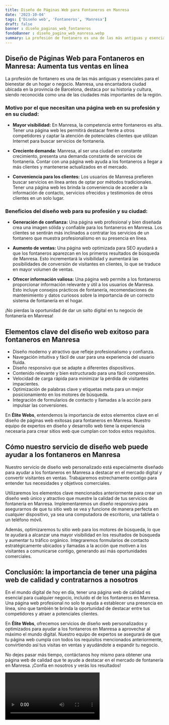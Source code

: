 ```yaml
---
title: Diseño de Páginas Web para Fontaneros en Manresa
date: '2023-10-04'
tags: ['Diseño web', 'Fontaneros', 'Manresa']
draft: false
banner : diseño_paginas_web_fontaneros
fondoBanner : diseño_pagina_web_manresa.webp
summary: La profesión de fontanero es una de las más antiguas y esenciales para el bienestar de un hogar o negocio. Manresa, una encantadora ciudad ubicada en la provincia de Barcelona, destaca por su historia y cultura, siendo reconocida como una de las ciudades más importantes de la región.
---
```


## Diseño de Páginas Web para Fontaneros en Manresa: Aumenta tus ventas en línea

La profesión de fontanero es una de las más antiguas y esenciales para el bienestar de un hogar o negocio. Manresa, una encantadora ciudad ubicada en la provincia de Barcelona, destaca por su historia y cultura, siendo reconocida como una de las ciudades más importantes de la región.

### Motivo por el que necesitan una página web en su profesión y en su ciudad:

- **Mayor visibilidad:** En Manresa, la competencia entre fontaneros es alta. Tener una página web les permitirá destacar frente a otros competidores y captar la atención de potenciales clientes que utilizan Internet para buscar servicios de fontanería.

- **Creciente demanda:** Manresa, al ser una ciudad en constante crecimiento, presenta una demanda constante de servicios de fontanería. Contar con una página web ayuda a los fontaneros a llegar a más clientes y mantenerse actualizados en el mercado.

- **Conveniencia para los clientes:** Los usuarios de Manresa prefieren buscar servicios en línea antes de optar por métodos tradicionales. Tener una página web les brinda la conveniencia de acceder a la información de contacto, servicios ofrecidos y testimonios de otros clientes en un solo lugar.

### Beneficios del diseño web para su profesión y su ciudad:

- **Generación de confianza:** Una página web profesional y bien diseñada crea una imagen sólida y confiable para los fontaneros en Manresa. Los clientes se sentirán más inclinados a contratar los servicios de un fontanero que muestra profesionalismo en su presencia en línea.

- **Aumento de ventas:** Una página web optimizada para SEO ayudará a que los fontaneros aparezcan en los primeros resultados de búsqueda de Manresa. Esto incrementará la visibilidad y aumentará las posibilidades de conversión de visitantes en clientes, lo que se traduce en mayor volumen de ventas.

- **Ofrecer información valiosa:** Una página web permite a los fontaneros proporcionar información relevante y útil a los usuarios de Manresa. Esto incluye consejos prácticos de fontanería, recomendaciones de mantenimiento y datos curiosos sobre la importancia de un correcto sistema de fontanería en el hogar.

¡No pierdas la oportunidad de dar un salto digital en tu negocio de fontanería en Manresa!   

<GifSeo />

<Cta />

## Elementos clave del diseño web exitoso para fontaneros en Manresa

- Diseño moderno y atractivo que refleje profesionalismo y confianza.
- Navegación intuitiva y fácil de usar para una experiencia del usuario fluida.
- Diseño responsivo que se adapte a diferentes dispositivos.
- Contenido relevante y bien estructurado para una fácil comprensión.
- Velocidad de carga rápida para minimizar la pérdida de visitantes impacientes.
- Optimización de palabras clave y etiquetas meta para un mejor posicionamiento en los motores de búsqueda.
- Integración de formularios de contacto y llamadas a la acción para impulsar las conversiones.

En **Élite Webs**, entendemos la importancia de estos elementos clave en el diseño de páginas web exitosas para fontaneros en Manresa. Nuestro equipo de expertos en diseño y desarrollo web tiene la experiencia necesaria para crear sitios web que cumplan con todos estos requisitos.

## Cómo nuestro servicio de diseño web puede ayudar a los fontaneros en Manresa

Nuestro servicio de diseño web personalizado está especialmente diseñado para ayudar a los fontaneros en Manresa a destacar en el mercado digital y convertir visitantes en ventas. Trabajaremos estrechamente contigo para entender tus necesidades y objetivos comerciales.

Utilizaremos los elementos clave mencionados anteriormente para crear un diseño web único y atractivo que muestre la calidad de tus servicios de fontanería en Manresa. Implementaremos un diseño responsivo para asegurarnos de que tu sitio web se vea y funcione de manera perfecta en cualquier dispositivo, ya sea una computadora de escritorio, una tableta o un teléfono móvil.

Además, optimizaremos tu sitio web para los motores de búsqueda, lo que te ayudará a alcanzar una mayor visibilidad en los resultados de búsqueda y aumentar tu tráfico orgánico. Integraremos formularios de contacto estratégicamente ubicados y llamadas a la acción que motiven a los visitantes a comunicarse contigo, generando así más oportunidades comerciales.

## Conclusión: la importancia de tener una página web de calidad y contratarnos a nosotros

En el mundo digital de hoy en día, tener una página web de calidad es esencial para cualquier negocio, incluido el de los fontaneros en Manresa. Una página web profesional no solo te ayuda a establecer una presencia en línea, sino que también te brinda la oportunidad de destacar entre tus competidores y atraer a potenciales clientes.

En **Élite Webs**, ofrecemos servicios de diseño web personalizados y optimizados para ayudar a los fontaneros en Manresa a aprovechar al máximo el mundo digital. Nuestro equipo de expertos se asegurará de que tu página web cumpla con todos los requisitos mencionados anteriormente, convirtiendo así tus visitas en ventas y ayudándote a expandir tu negocio.

No dejes pasar más tiempo, contáctanos hoy mismo para obtener una página web de calidad que te ayude a destacar en el mercado de fontanería en Manresa. ¡Confía en nosotros y verás los resultados!

<Video />

<CtaBot job='Fontaneros' city='Manresa'/>

<Gmaps query='Manresa+españa+maps' />